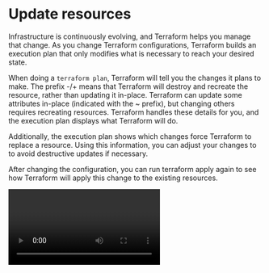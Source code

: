 # Update resources

Infrastructure is continuously evolving, and Terraform helps you manage that change. 
As you change Terraform configurations, Terraform builds an execution plan that only modifies what is necessary to reach your desired state.

When doing a `terraform plan`, Terraform will tell you the changes it plans to make.
The prefix -/+ means that Terraform will destroy and recreate the resource, rather than updating it in-place. 
Terraform can update some attributes in-place (indicated with the ~ prefix), but changing others requires recreating resources. 
Terraform handles these details for you, and the execution plan displays what Terraform will do.

Additionally, the execution plan shows which changes force Terraform to replace a resource. 
Using this information, you can adjust your changes to to avoid destructive updates if necessary.

After changing the configuration, you can run terraform apply again to see how Terraform will apply this change to the existing resources.

<Video id="oc4RspW7Ijw"/>

<Task id="update_resources">
  Change the version of the `vault` image from `1.12.6` to `1.13.2` and apply the changes.
</Task>